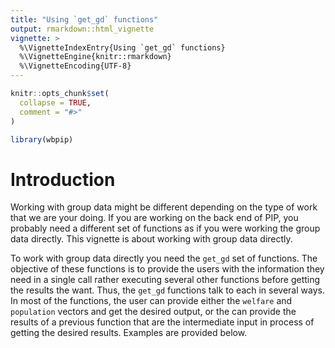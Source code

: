 ```yaml
---
title: "Using `get_gd` functions"
output: rmarkdown::html_vignette
vignette: >
  %\VignetteIndexEntry{Using `get_gd` functions}
  %\VignetteEngine{knitr::rmarkdown}
  %\VignetteEncoding{UTF-8}
---
```


```r
knitr::opts_chunk$set(
  collapse = TRUE,
  comment = "#>"
)
```

```r
library(wbpip)
```

# Introduction

Working with group data might be different depending on the type of work that we are your doing. If you are working on the back end of PIP, you probably need a different set of functions as if you were working the group data directly. This vignette is about working with group data directly.

To work with group data directly you need the `get_gd` set of functions. The objective of these functions is to provide the users with the information they need in a single call rather executing several other functions before getting the results the want. Thus, the `get_gd` functions talk to each in several ways. In most of the functions, the user can provide either the `welfare` and `population` vectors and get the desired output, or the can provide the results of a previous function that are the intermediate input in process of getting the desired results. Examples are provided below.
